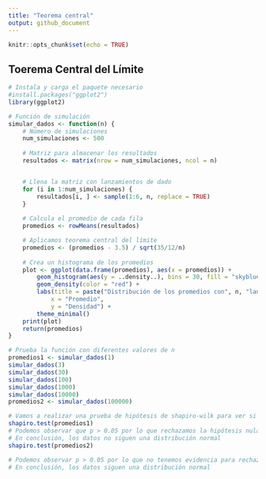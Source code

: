 ```yaml
---
title: "Teorema central"
output: github_document
---
```


```r
knitr::opts_chunk$set(echo = TRUE)
```

## Toerema Central del Límite 
```r
# Instala y carga el paquete necesario
#install.packages("ggplot2")
library(ggplot2)

# Función de simulación
simular_dados <- function(n) {
    # Número de simulaciones
    num_simulaciones <- 500
    
    # Matriz para almacenar los resultados
    resultados <- matrix(nrow = num_simulaciones, ncol = n)


    # Llena la matriz con lanzamientos de dado
    for (i in 1:num_simulaciones) {
        resultados[i, ] <- sample(1:6, n, replace = TRUE)
    }
    
    # Calcula el promedio de cada fila
    promedios <- rowMeans(resultados)

    # Aplicamos teorema central del límite
    promedios <- (promedios - 3.5) / sqrt(35/12/n)
    
    # Crea un histograma de los promedios
    plot <- ggplot(data.frame(promedios), aes(x = promedios)) + 
        geom_histogram(aes(y = ..density..), bins = 30, fill = "skyblue", color = "black") + 
        geom_density(color = "red") + 
        labs(title = paste("Distribución de los promedios con", n, "lanzamientos"),
            x = "Promedio", 
            y = "Densidad") + 
        theme_minimal()
    print(plot)
    return(promedios)
}

# Prueba la función con diferentes valores de n
promedios1 <- simular_dados(1)
simular_dados(3)
simular_dados(30)
simular_dados(100)
simular_dados(1000)
simular_dados(10000)
promedios2 <- simular_dados(100000)

# Vamos a realizar una prueba de hipótesis de shapiro-wilk para ver si los datos siguen una distribución normal
shapiro.test(promedios1)
# Podemos observar que p > 0.05 por lo que rechazamos la hipótesis nula de que los datos siguen una distribución normal
# En conclusión, los datos no siguen una distribución normal
shapiro.test(promedios2)

# Podemos observar p > 0.05 por lo que no tenemos evidencia para rechazar la hipótesis nula de que los datos siguen una distribución normal
# En conclusión, los datos siguen una distribución normal

```